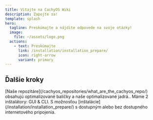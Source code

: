 ```yaml
---
title: Vitajte na CachyOS Wiki
description: Zapojte sa!
template: splash
hero:
  tagline: Preskúmajte a nájdite odpovede na svoje otázky!
  image:
    file: ~/assets/logo.png
  actions:
    - text: Preskúmajte
      link: /installation/installation_prepare/
      icon: right-arrow
      variant: primary
---
```



## Ďalšie kroky

<CardGrid stagger>
  <Card title="Ako CachyOS zlepšuje výkon?" icon="pencil">
    [Naše repozitáre](/cachyos_repositories/what_are_the_cachyos_repo/) obsahujú optimalizované balíčky a naše optimalizované jadrá..
  </Card>
  <Card title="Inštalácia" icon="add-document">
    Máme 2 inštalátory: GUI & CLI. S možnosťou [inštalácie](/installation/installation_prepare/) s dostupným alebo bez dostupného internetového pripojenia.
  </Card>
</CardGrid>
